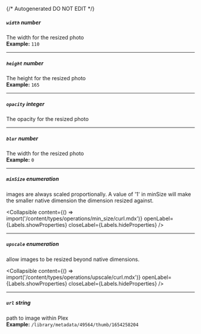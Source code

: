 {/* Autogenerated DO NOT EDIT  */}

##### `width` _number_
The width for the resized photo
<br/>
**Example:** `110`

---
##### `height` _number_
The height for the resized photo
<br/>
**Example:** `165`

---
##### `opacity` _integer_
The opacity for the resized photo

---
##### `blur` _number_
The width for the resized photo
<br/>
**Example:** `0`

---
##### `minSize` _enumeration_
images are always scaled proportionally. A value of '1' in minSize will make the smaller native dimension the dimension resized against.

<Collapsible content={() => import('/content/types/operations/min_size/curl.mdx')} openLabel={Labels.showProperties} closeLabel={Labels.hideProperties} />


---
##### `upscale` _enumeration_
allow images to be resized beyond native dimensions.

<Collapsible content={() => import('/content/types/operations/upscale/curl.mdx')} openLabel={Labels.showProperties} closeLabel={Labels.hideProperties} />


---
##### `url` _string_
path to image within Plex
<br/>
**Example:** `/library/metadata/49564/thumb/1654258204`


